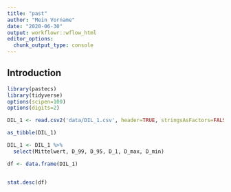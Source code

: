 ```yaml
---
title: "past"
author: "Mein Vorname"
date: "2020-06-30"
output: workflowr::wflow_html
editor_options:
  chunk_output_type: console
---
```


## Introduction

```r
library(pastecs)
library(tidyverse)
options(scipen=100)
options(digits=2)

DIL_1 <- read.csv2('data/DIL_1.csv', header=TRUE, stringsAsFactors=FALSE, sep=";", dec=",", row.names="Dosisname")

as_tibble(DIL_1)

DIL_1 <- DIL_1 %>% 
  select(Mittelwert, D_99, D_95, D_1, D_max, D_min)

df <- data.frame(DIL_1)


stat.desc(df)


```


